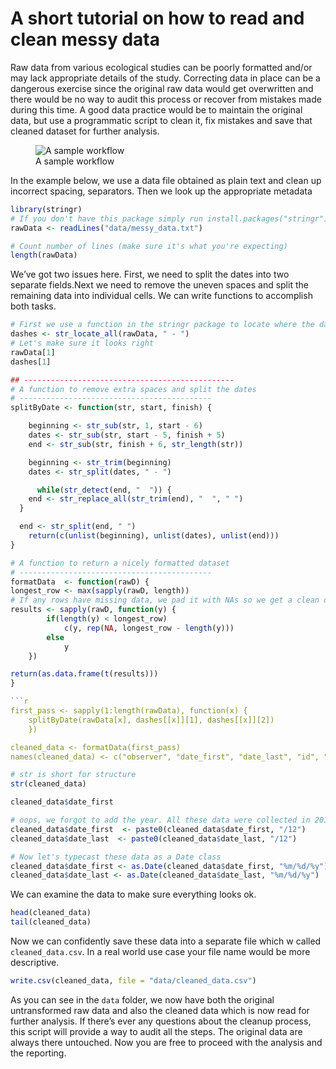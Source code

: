 
# A short tutorial on how to read and clean messy data

Raw data from various ecological studies can be poorly formatted and/or may lack appropriate details of the study. Correcting data in place can be a dangerous exercise since the original raw data would get overwritten and there would be no way to audit this process or recover from mistakes made during this time. A good data practice would be to maintain the original data, but use a programmatic script to clean it, fix mistakes and save that cleaned dataset for further analysis. 

![A sample workflow](assets/sample_workflow.png)

In the example below, we use a data file obtained as plain text and clean up incorrect spacing, separators. Then we look up the appropriate metadata 

```r
library(stringr)
# If you don't have this package simply run install.packages("stringr")
rawData <- readLines("data/messy_data.txt")
```

```r
# Count number of lines (make sure it's what you're expecting)
length(rawData)
```

We've got two issues here. First, we need to split the dates into two separate fields.Next we need to remove the uneven spaces and split the remaining data into individual cells. We can write functions to accomplish both tasks.


```r
# First we use a function in the stringr package to locate where the dashes are. Note that we are not just searching for the dash but a string that includes the space before and after.
dashes <- str_locate_all(rawData, " - ")
# Let's make sure it looks right
rawData[1]
dashes[1]
```

```r
## -----------------------------------------------
# A function to remove extra spaces and split the dates
# -------------------------------------------
splitByDate <- function(str, start, finish) {

    beginning <- str_sub(str, 1, start - 6)
    dates <- str_sub(str, start - 5, finish + 5)
    end <- str_sub(str, finish + 6, str_length(str))

    beginning <- str_trim(beginning)
    dates <- str_split(dates, " - ")

      while(str_detect(end, "  ")) {
    end <- str_replace_all(str_trim(end), "  ", " ")    
  }

  end <- str_split(end, " ")
    return(c(unlist(beginning), unlist(dates), unlist(end)))
}

# A function to return a nicely formatted dataset
# -------------------------------------------
formatData  <- function(rawD) {
longest_row <- max(sapply(rawD, length))
# If any rows have missing data, we pad it with NAs so we get a clean data.frame
results <- sapply(rawD, function(y) {
        if(length(y) < longest_row)
            c(y, rep(NA, longest_row - length(y))) 
        else 
            y
    })

return(as.data.frame(t(results)))
} 

```r
first_pass <- sapply(1:length(rawData), function(x) {
    splitByDate(rawData[x], dashes[[x]][1], dashes[[x]][2])
    })

cleaned_data <- formatData(first_pass)
names(cleaned_data) <- c("observer", "date_first", "date_last", "id", "distance", "direction", "speed", "measurex", "measurey", "migratory_status", "times_observed")
```

```r
# str is short for structure
str(cleaned_data)

cleaned_data$date_first

# oops, we forgot to add the year. All these data were collected in 2012
cleaned_data$date_first  <- paste0(cleaned_data$date_first, "/12")
cleaned_data$date_last  <- paste0(cleaned_data$date_last, "/12")

# Now let's typecast these data as a Date class
cleaned_data$date_first <- as.Date(cleaned_data$date_first, "%m/%d/%y")
cleaned_data$date_last <- as.Date(cleaned_data$date_last, "%m/%d/%y")
```


We can examine the data to make sure everything looks ok.

```r
head(cleaned_data)
tail(cleaned_data)
```

Now we can confidently save these data into a separate file which w called `cleaned_data.csv`. In a real world use case your file name would be more descriptive.


```r
write.csv(cleaned_data, file = "data/cleaned_data.csv")
```

As you can see in the `data` folder, we now have both the original untransformed raw data and also the cleaned data which is now read for further analysis. If there's ever any questions about the cleanup process, this script will provide a way to audit all the steps. The original data are always there untouched. Now you are free to proceed with the analysis and the reporting.


